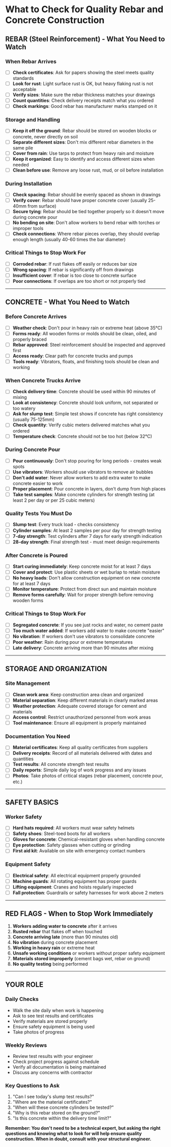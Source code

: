# What to Check for Quality Rebar and Concrete Construction

## **REBAR (Steel Reinforcement) - What You Need to Watch**

### **When Rebar Arrives**
- [ ] **Check certificates**: Ask for papers showing the steel meets quality standards
- [ ] **Look for rust**: Light surface rust is OK, but heavy flaking rust is not acceptable
- [ ] **Verify sizes**: Make sure the rebar thickness matches your drawings
- [ ] **Count quantities**: Check delivery receipts match what you ordered
- [ ] **Check markings**: Good rebar has manufacturer marks stamped on it

### **Storage and Handling**
- [ ] **Keep it off the ground**: Rebar should be stored on wooden blocks or concrete, never directly on soil
- [ ] **Separate different sizes**: Don't mix different rebar diameters in the same pile
- [ ] **Cover from rain**: Use tarps to protect from heavy rain and moisture
- [ ] **Keep it organized**: Easy to identify and access different sizes when needed
- [ ] **Clean before use**: Remove any loose rust, mud, or oil before installation

### **During Installation**
- [ ] **Check spacing**: Rebar should be evenly spaced as shown in drawings
- [ ] **Verify cover**: Rebar should have proper concrete cover (usually 25-40mm from surface)
- [ ] **Secure tying**: Rebar should be tied together properly so it doesn't move during concrete pour
- [ ] **No bending on site**: Don't allow workers to bend rebar with torches or improper tools
- [ ] **Check connections**: Where rebar pieces overlap, they should overlap enough length (usually 40-60 times the bar diameter)

### **Critical Things to Stop Work For**
- [ ] **Corroded rebar**: If rust flakes off easily or reduces bar size
- [ ] **Wrong spacing**: If rebar is significantly off from drawings
- [ ] **Insufficient cover**: If rebar is too close to concrete surface
- [ ] **Poor connections**: If overlaps are too short or not properly tied

---

## **CONCRETE - What You Need to Watch**

### **Before Concrete Arrives**
- [ ] **Weather check**: Don't pour in heavy rain or extreme heat (above 35°C)
- [ ] **Forms ready**: All wooden forms or molds should be clean, oiled, and properly braced
- [ ] **Rebar approved**: Steel reinforcement should be inspected and approved first
- [ ] **Access ready**: Clear path for concrete trucks and pumps
- [ ] **Tools ready**: Vibrators, floats, and finishing tools should be clean and working

### **When Concrete Trucks Arrive**
- [ ] **Check delivery time**: Concrete should be used within 90 minutes of mixing
- [ ] **Look at consistency**: Concrete should look uniform, not separated or too watery
- [ ] **Ask for slump test**: Simple test shows if concrete has right consistency (usually 75-125mm)
- [ ] **Check quantity**: Verify cubic meters delivered matches what you ordered
- [ ] **Temperature check**: Concrete should not be too hot (below 32°C)

### **During Concrete Pour**
- [ ] **Pour continuously**: Don't stop pouring for long periods - creates weak spots
- [ ] **Use vibrators**: Workers should use vibrators to remove air bubbles
- [ ] **Don't add water**: Never allow workers to add extra water to make concrete easier to work
- [ ] **Proper placement**: Pour concrete in layers, don't dump from high places
- [ ] **Take test samples**: Make concrete cylinders for strength testing (at least 2 per day or per 25 cubic meters)

### **Quality Tests You Must Do**
- [ ] **Slump test**: Every truck load - checks consistency
- [ ] **Cylinder samples**: At least 2 samples per pour day for strength testing
- [ ] **7-day strength**: Test cylinders after 7 days for early strength indication
- [ ] **28-day strength**: Final strength test - must meet design requirements

### **After Concrete is Poured**
- [ ] **Start curing immediately**: Keep concrete moist for at least 7 days
- [ ] **Cover and protect**: Use plastic sheets or wet burlap to retain moisture
- [ ] **No heavy loads**: Don't allow construction equipment on new concrete for at least 7 days
- [ ] **Monitor temperature**: Protect from direct sun and maintain moisture
- [ ] **Remove forms carefully**: Wait for proper strength before removing wooden forms

### **Critical Things to Stop Work For**
- [ ] **Segregated concrete**: If you see just rocks and water, no cement paste
- [ ] **Too much water added**: If workers add water to make concrete "easier"
- [ ] **No vibration**: If workers don't use vibrators to consolidate concrete
- [ ] **Poor weather**: Rain during pour or extreme temperatures
- [ ] **Late delivery**: Concrete arriving more than 90 minutes after mixing

---

## **STORAGE AND ORGANIZATION**

### **Site Management**
- [ ] **Clean work area**: Keep construction area clean and organized
- [ ] **Material separation**: Keep different materials in clearly marked areas
- [ ] **Weather protection**: Adequate covered storage for cement and materials
- [ ] **Access control**: Restrict unauthorized personnel from work areas
- [ ] **Tool maintenance**: Ensure all equipment is properly maintained

### **Documentation You Need**
- [ ] **Material certificates**: Keep all quality certificates from suppliers
- [ ] **Delivery receipts**: Record of all materials delivered with dates and quantities
- [ ] **Test results**: All concrete strength test results
- [ ] **Daily reports**: Simple daily log of work progress and any issues
- [ ] **Photos**: Take photos of critical stages (rebar placement, concrete pour, etc.)

---

## **SAFETY BASICS**

### **Worker Safety**
- [ ] **Hard hats required**: All workers must wear safety helmets
- [ ] **Safety shoes**: Steel-toed boots for all workers
- [ ] **Gloves for concrete**: Chemical-resistant gloves when handling concrete
- [ ] **Eye protection**: Safety glasses when cutting or grinding
- [ ] **First aid kit**: Available on site with emergency contact numbers

### **Equipment Safety**
- [ ] **Electrical safety**: All electrical equipment properly grounded
- [ ] **Machine guards**: All rotating equipment has proper guards
- [ ] **Lifting equipment**: Cranes and hoists regularly inspected
- [ ] **Fall protection**: Guardrails or safety harnesses for work above 2 meters

---

## **RED FLAGS - When to Stop Work Immediately**

1. **Workers adding water to concrete** after it arrives
2. **Rusted rebar** that flakes off when touched
3. **Concrete arriving late** (more than 90 minutes old)
4. **No vibration** during concrete placement
5. **Working in heavy rain** or extreme heat
6. **Unsafe working conditions** or workers without proper safety equipment
7. **Materials stored improperly** (cement bags wet, rebar on ground)
8. **No quality testing** being performed

---

## **YOUR ROLE**

### **Daily Checks**
- Walk the site daily when work is happening
- Ask to see test results and certificates
- Verify materials are stored properly
- Ensure safety equipment is being used
- Take photos of progress

### **Weekly Reviews**
- Review test results with your engineer
- Check project progress against schedule
- Verify all documentation is being maintained
- Discuss any concerns with contractor

### **Key Questions to Ask**
1. "Can I see today's slump test results?"
2. "Where are the material certificates?"
3. "When will these concrete cylinders be tested?"
4. "Why is this rebar stored on the ground?"
5. "Is this concrete within the delivery time limit?"

**Remember: You don't need to be a technical expert, but asking the right questions and knowing what to look for will help ensure quality construction. When in doubt, consult with your structural engineer.**
